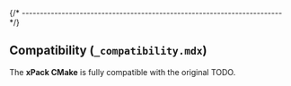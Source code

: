 
{/* ------------------------------------------------------------------------ */}

## Compatibility (`_compatibility.mdx`)

The **xPack CMake** is fully compatible with the original TODO.
